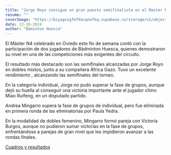 ```yaml
---
title: "Jorge Royo consigue un gran puesto semifinalista en el Master N4 Sub17 de Oviedo"
resume: ""
coverImage: "https://biyagvzgfmfdacqnofkq.supabase.co/storage/v1/object/public/images/master-oviedo.webp?t=2024-10-13T09%3A21%3A27.855Z"
date: 13-10-2024
author: "Báminton Huesca"
---
```


El Máster N4 celebrado en Oviedo este fin de semana contó con la participación de dos jugadores de Bádminton Huesca, 
quienes demostraron su nivel en una de las competiciones más exigentes del circuito. 

El resultado más destacado son las semifinales alcanzadas por Jorge Royo en dobles mixtos, junto a su compañera África Gazo. Tuvo un excelente rendimiento
, alcanzando las semifinales del torneo. 

En la categoría individual, Jorge no pudo superar la fase de grupos, aunque dejó su huella al conseguir una victoria importante ante el jugador chino Miao Ruifeng, 
en un disputado partido.

Andrea Mingarro supera la fase de grupos de individual, pero fue eliminada en primera ronda de las eliminatorias por Paula Yedra.

En la modalidad de dobles femenino, Mingarro formó pareja con Victoria Burgos, aunque no pudieron sumar victorias en la fase de grupos, 
enfrentándose a parejas de gran nivel que les impidieron avanzar a las rondas finales.

[Cuadros y resultados](https://www.badminton.es/sport/tournament?id=CCD24A1B-CE2E-4AE7-A7C9-8D7D0C39525E)
